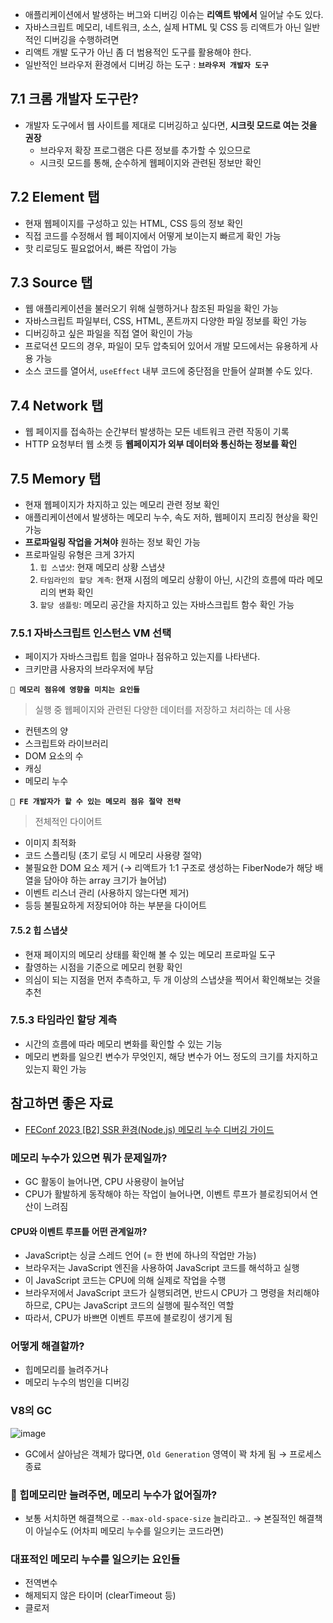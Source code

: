 - 애플리케이션에서 발생하는 버그와 디버깅 이슈는 **리액트 밖에서** 일어날 수도 있다.
- 자바스크립트 메모리, 네트워크, 소스, 실제 HTML 및 CSS 등 리액트가 아닌 일반적인 디버깅을 수행하려면
- 리액트 개발 도구가 아닌 좀 더 범용적인 도구를 활용해야 한다.
- 일반적인 브라우저 환경에서 디버깅 하는 도구 : **`브라우저 개발자 도구`**

## 7.1 크롬 개발자 도구란?

- 개발자 도구에서 웹 사이트를 제대로 디버깅하고 싶다면, **시크릿 모드로 여는 것을 권장**
  - 브라우저 확장 프로그램은 다른 정보를 추가할 수 있으므로
  - 시크릿 모드를 통해, 순수하게 웹페이지와 관련된 정보만 확인

## 7.2 Element 탭

- 현재 웹페이지를 구성하고 있는 HTML, CSS 등의 정보 확인
- 직접 코드를 수정해서 웹 페이지에서 어떻게 보이는지 빠르게 확인 가능
- 핫 리로딩도 필요없어서, 빠른 작업이 가능

## 7.3 Source 탭

- 웹 애플리케이션을 불러오기 위해 실행하거나 참조된 파일을 확인 가능
- 자바스크립트 파일부터, CSS, HTML, 폰트까지 다양한 파일 정보를 확인 가능
- 디버깅하고 싶은 파일을 직접 열어 확인이 가능
- 프로덕션 모드의 경우, 파일이 모두 압축되어 있어서 개발 모드에서는 유용하게 사용 가능
- 소스 코드를 열어서, `useEffect` 내부 코드에 중단점을 만들어 살펴볼 수도 있다.

## 7.4 Network 탭

- 웹 페이지를 접속하는 순간부터 발생하는 모든 네트워크 관련 작동이 기록
- HTTP 요청부터 웹 소켓 등 **웹페이지가 외부 데이터와 통신하는 정보를 확인**

## 7.5 Memory 탭

- 현재 웹페이지가 차지하고 있는 메모리 관련 정보 확인
- 애플리케이션에서 발생하는 메모리 누수, 속도 저하, 웹페이지 프리징 현상을 확인 가능
- **프로파일링 작업을 거쳐야** 원하는 정보 확인 가능
- 프로파일링 유형은 크게 3가지
  1. `힙 스냅샷`: 현재 메모리 상황 스냅샷
  2. `타임라인의 할당 계측`: 현재 시점의 메모리 상황이 아닌, 시간의 흐름에 따라 메모리의 변화 확인
  3. `할당 샘플링`: 메모리 공간을 차지하고 있는 자바스크립트 함수 확인 가능

### 7.5.1 자바스크립트 인스턴스 VM 선택

- 페이지가 자바스크립트 힙을 얼마나 점유하고 있는지를 나타낸다.
- 크키만큼 사용자의 브라우저에 부담

**`🤔 메모리 점유에 영향을 미치는 요인들`**

> 실행 중 웹페이지와 관련된 다양한 데이터를 저장하고 처리하는 데 사용

- 컨텐츠의 양
- 스크립트와 라이브러리
- DOM 요소의 수
- 캐싱
- 메모리 누수

**`🤔 FE 개발자가 할 수 있는 메모리 점유 절약 전략`**

> 전체적인 다이어트

- 이미지 최적화
- 코드 스플리팅 (초기 로딩 시 메모리 사용량 절약)
- 불필요한 DOM 요소 제거 (→ 리액트가 1:1 구조로 생성하는 FiberNode가 해당 배열을 담아야 하는 array 크기가 늘어남)
- 이벤트 리스너 관리 (사용하지 않는다면 제거)
- 등등 불필요하게 저장되어야 하는 부분을 다이어트

#### 7.5.2 힙 스냅샷

- 현재 페이지의 메모리 상태를 확인해 볼 수 있는 메모리 프로파일 도구
- 촬영하는 시점을 기준으로 메모리 현황 확인
- 의심이 되는 지점을 먼저 추측하고, 두 개 이상의 스냅샷을 찍어서 확인해보는 것을 추천

### 7.5.3 타임라인 할당 계측

- 시간의 흐름에 따라 메모리 변화를 확인할 수 있는 기능
- 메모리 변화를 일으킨 변수가 무엇인지, 해당 변수가 어느 정도의 크기를 차지하고 있는지 확인 가능

## 참고하면 좋은 자료

- [FEConf 2023 [B2] SSR 환경(Node.js) 메모리 누수 디버깅 가이드](https://www.youtube.com/watch?v=P3C7fzMqIYg)

### 메모리 누수가 있으면 뭐가 문제일까?

- GC 활동이 늘어나면, CPU 사용량이 늘어남
- CPU가 활발하게 동작해야 하는 작업이 늘어나면, 이벤트 루프가 블로킹되어서 연산이 느려짐

#### CPU와 이벤트 루프틑 어떤 관계일까?

- JavaScript는 싱글 스레드 언어 (= 한 번에 하나의 작업만 가능)
- 브라우저는 JavaScript 엔진을 사용하여 JavaScript 코드를 해석하고 실행
- 이 JavaScript 코드는 CPU에 의해 실제로 작업을 수행
- 브라우저에서 JavaScript 코드가 실행되려면, 반드시 CPU가 그 명령을 처리해야 하므로, CPU는 JavaScript 코드의 실행에 필수적인 역할
- 따라서, CPU가 바쁘면 이벤트 루프에 블로킹이 생기게 됨

### 어떻게 해결할까?

- 힙메모리를 늘려주거나
- 메모리 누수의 범인을 디버깅

### V8의 GC

![image](https://github.com/user-attachments/assets/ee770261-abc5-4942-8cfa-fb545e1ec86d)

- GC에서 살아남은 객체가 많다면, `Old Generation` 영역이 꽉 차게 됨 → 프로세스 종료

### 🤔 힙메모리만 늘려주면, 메모리 누수가 없어질까?

- 보통 서치하면 해결책으로 `--max-old-space-size` 늘리라고.. → 본질적인 해결책이 아닐수도 (어차피 메모리 누수를 일으키는 코드라면)

### 대표적인 메모리 누수를 일으키는 요인들

- 전역변수
- 해제되지 않은 타이머 (clearTimeout 등)
- 클로저
